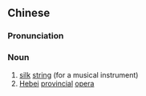==Chinese==
{{zh-forms|s=丝弦}}

===Pronunciation===
{{zh-pron
|m=sīxián
|c=si1 jin4
|mn=qz,xm,zz:si-hiân
|cat=n
}}

===Noun===
{{zh-noun}}

# [[silk]] [[string]] (for a musical instrument)
# [[Hebei]] [[provincial]] [[opera]]